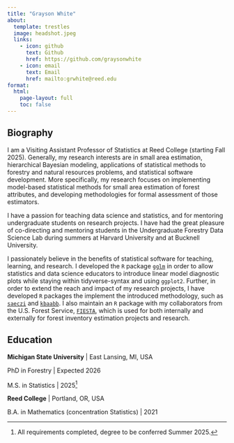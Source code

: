 ```yaml
---
title: "Grayson White"
about:
  template: trestles
  image: headshot.jpeg
  links:
    - icon: github
      text: Github
      href: https://github.com/graysonwhite
    - icon: email
      text: Email
      href: mailto:grwhite@reed.edu
format:
  html:
    page-layout: full
    toc: false
---
```


## Biography

I am a Visiting Assistant Professor of Statistics at Reed College (starting Fall 2025). Generally, my research interests are in small area estimation, hierarchical Bayesian modeling, applications of statistical methods to forestry and natural resources problems, and statistical software development. More specifically, my research focuses on implementing model-based statistical methods for small area estimation of forest attributes, and developing methodologies for formal assessment of those estimators. 

I have a passion for teaching data science and statistics, and for mentoring undergraduate students on research projects. I have had the great pleasure of co-directing and mentoring students in the Undergraduate Forestry Data Science Lab during summers at Harvard University and at Bucknell University. 

I passionately believe in the benefits of statistical software for teaching, learning, and research. I developed the `R` package [`gglm`](https://CRAN.R-project.org/package=gglm) in order to allow statistics and data science educators to introduce linear model diagnostic plots while staying within tidyverse-syntax and using `ggplot2`. Further, in order to extend the reach and impact of my research projects, I have developed `R` packages the implement the introduced methodology, such as [`saeczi`](https://CRAN.R-project.org/package=saeczi) and [`kbaabb`](https://github.com/graysonwhite/kbaabb/). I also maintain an `R` package with my collaborators from the U.S. Forest Service, [`FIESTA`](https://CRAN.R-project.org/package=FIESTA), which is used for both internally and externally for forest inventory estimation projects and research.

## Education

**Michigan State University** | East Lansing, MI, USA

PhD in Forestry | Expected 2026

M.S. in Statistics | 2025[^*]

**Reed College** | Portland, OR, USA

B.A. in Mathematics (concentration Statistics) | 2021


[^*]: All requirements completed, degree to be conferred Summer 2025. 
